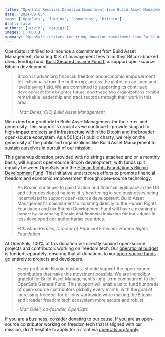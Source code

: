 ```yaml
---
title: "OpenSats Receives Donation Commitment from Build Asset Management"
date: '2024-08-05'
tags: ['OpenSats', 'funding', 'donations', 'bitcoin']
draft: false
authors: ['arvin', 'dergigi']
images: ['TODO']
summary: "OpenSats receives recurring donation commitment from Build Asset Management for open-source Bitcoin development."
---
```


OpenSats is thrilled to announce a commitment from Build Asset Management,
donating 10% of management fees from their Bitcoin-backed direct lending
fund, [Build Secured Income Fund
I](https://getbuilding.com/private-credit/build-secured-income-fund-i/), to
support open-source Bitcoin development.

> Bitcoin is advancing financial freedom and economic empowerment for
> individuals from the bottom up, across the globe, on an open and level playing
> field. We are committed to supporting its continued development for a brighter
> future, and these two organizations exhibit remarkable leadership and track
> records through their work in this area.
>
> <cite>–Matt Dines, CIO, Build Asset Management</cite>

We extend our gratitude to Build Asset Management for their trust and
generosity. This support is crucial as we continue to provide support to
high-impact projects and infrastructure within the Bitcoin and the broader
open-source ecosystem. As a 501(c)(3) public charity, we rely on the generosity
of the public and organizations like Build Asset Management to sustain ourselves
in pursuit of [our mission](/mission).

This generous donation, provided with
no strings attached and on a monthly basis, will support open-source Bitcoin
development, with funds split equally between OpenSats and the [Human Rights
Foundation's Bitcoin Development Fund](https://hrf.org/devfund). This initiative
underscores efforts to promote financial freedom and economic empowerment
through open-source technology.

> As Bitcoin continues to gain traction and financial legitimacy in the US and
> other developed nations, it is heartening to see businesses being incentivized
> to support open-source development. Build Asset Management's commitment to
> donating directly to the Human Rights Foundation and our Bitcoin Development
> Fund will have a meaningful impact by advancing Bitcoin and financial
> inclusion for individuals in less developed and authoritarian countries.
>
> <cite>–Christian Keroles, Director of Financial Freedom, Human Rights
> Foundation</cite>

At OpenSats, 100% of this donation will directly support open-source projects
and contributors working on freedom tech. Our [operational budget](/funds/ops)
is funded separately, ensuring that all donations to our [open-source
funds](/funds/) go entirely to projects and developers.

> Every profitable Bitcoin business should support the open-source contributors
> that make this movement possible. We are incredibly grateful for Build Asset
> Management's long-term commitment to the OpenSats General Fund. This support
> will enable us to fund hundreds of open-source contributors globally every
> month, with the goal of increasing freedom for billions worldwide while making
> the Bitcoin and broader freedom tech ecosystem more secure and robust.
>
> <cite>–Matt Odell, co-founder, OpenSats</cite>
>

If you are a business, [consider donating](/donate) to our cause. If you are an
open-source contributor working on freedom tech that is aligned with our
mission, don't hesitate to apply for a grant via [opensats.org/apply](/apply).
